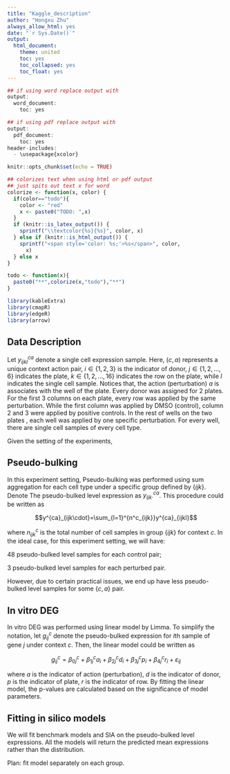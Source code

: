 ```yaml
---
title: "Kaggle_description"
author: "Hongxu Zhu"
always_allow_html: yes
date: "`r Sys.Date()`"
output:
  html_document:
    theme: united
    toc: yes
    toc_collapsed: yes
    toc_float: yes
---
```


```r
## if using word replace output with
output:
  word_document:
    toc: yes

## if using pdf replace output with
output:
  pdf_document:
    toc: yes
header-includes:
  - \usepackage{xcolor}
```

```r
knitr::opts_chunk$set(echo = TRUE)

## colorizes text when using html or pdf output
## just spits out text x for word
colorize <- function(x, color) {
  if(color=="todo"){
    color <- "red"
    x <- paste0("TODO: ",x)
  }
  if (knitr::is_latex_output()) {
    sprintf("\\textcolor{%s}{%s}", color, x)
  } else if (knitr::is_html_output()) {
    sprintf("<span style='color: %s;'>%s</span>", color, 
      x)
  } else x
}

todo <- function(x){
  paste0("**",colorize(x,"todo"),"**")
}

library(kableExtra)
library(cmapR)
library(edgeR)
library(arrow)
```

## Data Description

Let $y^{ca}_{ijkl}$ denote a single cell expression sample. Here, $(c,a)$ represents a unique context action pair, $i\in\{1,2,3\}$ is the indicator of donor, $j\in\{1,2,...,6\}$ indicates the plate, $k\in\{1,2,...,16\}$ indicates the row on the plate, while $l$ indicates the single cell sample. Notices that, the action (perturbation) $a$ is associates with the well of the plate. Every donor was assigned for 2 plates. For the first 3 columns on each plate, every row was applied by the same perturbation. While the first column was applied by DMSO (control), column 2 and 3 were applied by positive controls. In the rest of wells on the two plates , each well was applied by one specific perturbation. For every well, there are single cell samples of every cell type.

Given the setting of the experiments, 

## Pseudo-bulking

In this experiment setting, Pseudo-bulking was performed using sum aggregation for each cell type under a specific group defined by $\{ijk\}$. Denote The pseudo-bulked level expression as $y^{ca}_{ijk\cdot}$. This procedure could be written as

$$y^{ca}_{ijk\cdot}=\sum_{l=1}^{n^c_{ijk}}y^{ca}_{ijkl}$$ 

where $n^c_{ijk}$ is the total number of cell samples in group $\{ijk\}$ for context $c$. In the ideal case, for this experiment setting, we will have:

48 pseudo-bulked level samples for each control pair;

3 pseudo-bulked level samples for each perturbed pair.

However, due to certain practical issues, we end up have less pseudo-bulked level samples for some $\{c,a\}$ pair.

## In vitro DEG

In vitro DEG was performed using linear model by Limma. To simplify the notation, let $g^c_{ij}$ denote the pseudo-bulked expression for $i$th sample of gene $j$ under context $c$. Then, the linear model could be written as

$$g^c_{ij}=\beta_{0j}^c+\beta_{1j}^ca_i+\beta_{2j}^cd_i+\beta_{3j}^cp_i+\beta_{4j}^cr_i+\varepsilon_{ij}$$

where $a$ is the indicator of action (perturbation), $d$ is the indicator of donor, $p$ is the indicator of plate, $r$ is the indicator of row. By fitting the linear model, the p-values are calculated based on the significance of model parameters.

## Fitting in silico models

We will fit benchmark models and SIA on the pseudo-bulked level expressions. All the models will return the predicted mean expressions rather than the distribution. 

Plan: fit model separately on each group.


